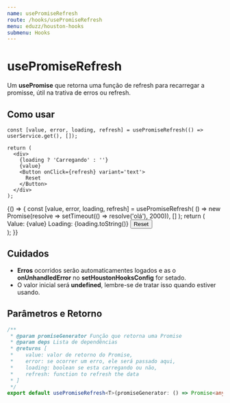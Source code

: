 ```yaml
---
name: usePromiseRefresh
route: /hooks/usePromiseRefresh
menu: eduzz/houston-hooks
submenu: Hooks
---
```





# usePromiseRefresh

Um **usePromise** que retorna uma função de refresh para recarregar a promisse, útil na trativa de erros ou refresh.

## Como usar

```tsx
const [value, error, loading, refresh] = usePromiseRefresh(() => userService.get(), []);

return (
  <div>
    {loading ? 'Carregando' : ''}
    {value}
    <Button onClick={refresh} variant='text'>
      Reset
    </Button>
  </div>
);
```

<Playground>
  {() => {
    const [value, error, loading, refresh] = usePromiseRefresh(
      () => new Promise(resolve => setTimeout(() => resolve('olá'), 2000)),
      []
    );
    return (
      <div>
        <Typography>Value: {value}</Typography>
        <Typography>Loading: {loading.toString()}</Typography>
        <Button onClick={refresh} variant='text'>
          Reset
        </Button>
      </div>
    );
  }}
</Playground>

## Cuidados

- **Erros** ocorridos serão automaticamentes logados e as o **onUnhandledError** no **setHoustonHooksConfig**
  for setado.
- O valor inicial será **undefined**, lembre-se de tratar isso quando estiver usando.

## Parâmetros e Retorno

```ts
/**
 * @param promiseGenerator Função que retorna uma Promise
 * @param deps Lista de dependências
 * @returns [
 *    value: valor de retorno do Promise,
 *    error: se ocorrer um erro, ele será passado aqui,
 *    loading: boolean se esta carregando ou não,
 *    refresh: function to refresh the data
 * ]
 */
export default usePromiseRefresh<T>(promiseGenerator: () => Promise<any>, deps: React.DependencyList): [T, any, boolean];
```
